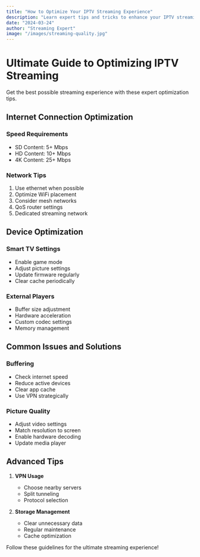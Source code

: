 ```yaml
---
title: "How to Optimize Your IPTV Streaming Experience"
description: "Learn expert tips and tricks to enhance your IPTV streaming quality. Reduce buffering, improve picture quality, and ensure smooth playback."
date: "2024-03-24"
author: "Streaming Expert"
image: "/images/streaming-quality.jpg"
---
```


# Ultimate Guide to Optimizing IPTV Streaming

Get the best possible streaming experience with these expert optimization tips.

## Internet Connection Optimization

### Speed Requirements
- SD Content: 5+ Mbps
- HD Content: 10+ Mbps
- 4K Content: 25+ Mbps

### Network Tips
1. Use ethernet when possible
2. Optimize WiFi placement
3. Consider mesh networks
4. QoS router settings
5. Dedicated streaming network

## Device Optimization

### Smart TV Settings
- Enable game mode
- Adjust picture settings
- Update firmware regularly
- Clear cache periodically

### External Players
- Buffer size adjustment
- Hardware acceleration
- Custom codec settings
- Memory management

## Common Issues and Solutions

### Buffering
- Check internet speed
- Reduce active devices
- Clear app cache
- Use VPN strategically

### Picture Quality
- Adjust video settings
- Match resolution to screen
- Enable hardware decoding
- Update media player

## Advanced Tips

1. **VPN Usage**
   - Choose nearby servers
   - Split tunneling
   - Protocol selection

2. **Storage Management**
   - Clear unnecessary data
   - Regular maintenance
   - Cache optimization

Follow these guidelines for the ultimate streaming experience!
